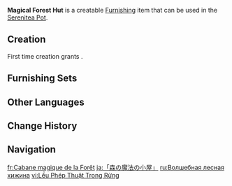 {{Furnishing Infobox
|id             = 370530
|image          = Item Magical Forest Hut.png
|category       = Building
|subcategory    = Free Booth
|quality        = 4
|adeptal_energy = 90
|load           = 715
|reduced_load   = 431
|description    = An origami building that exemplifies the style of the [[Forest of Blessings]]. It has the same appearance as the [[Hut of Blessings]], with its roof resembling a giant paper magic hat, filling those who approach with a sense of anticipation. It is said that the "Simulanka's [[Goddess of Creation]]" once worked here, and gave the Forest of Blessings life. Perhaps the peculiar appearance of this hut is linked to the real identity of the Goddess of Creation...
|mention        = Alice
|blueprint      = [[Battle Pass/Fanciful Fabrication|Fanciful Fabrication]] Battle Pass: Gnostic Chorus
|battlepass     = Fanciful Fabrication
}}
'''Magical Forest Hut''' is a creatable [[Furnishing]] item that can be used in the [[Serenitea Pot]].

==Creation==
First time creation grants {{Item|Trust|24|x=90}}.
{{Recipe
|type = Creation
|time = 16h
|Cypress Wood = 12
|Fabric = 12
|sort = Cypress Wood;Fabric
}}

==Furnishing Sets==
{{Craft Usage}}

==Other Languages==
{{Other Languages
|en       = Magical Forest Hut
|zhs      = 「丛林的魔法小屋」
|zhs_rm   = 
|zht      = 「叢林的魔法小屋」
|zht_rm   = 
|zh_tl    = 
|ja       = 「森の魔法の小屋」
|ja_rm    = "Mori no Mahou no Koya"
|ja_tl    = "Forest Magical Hut"
|ko       = 「우거진 숲의 마법 오두막」
|ko_tl    = 
|es       = Cabaña mágica del bosque
|es_tl    = Magical Forest Cabin
|fr       = Cabane magique de la Forêt
|fr_tl    = Magic Cabin of the Forest
|ru       = Волшебная лесная хижина
|ru_tl    = 
|th       = "กระท่อมวิเศษในป่า"
|th_rm    = 
|th_tl    = 
|vi       = Lều Phép Thuật Trong Rừng
|vi_tl    = 
|de       = „Zauberhütte im Wald“
|de_tl    = "Magic Hut in the Forest"
|id       = Gubuk Hutan Ajaib
|id_tl    = Magical Forest Hut
|pt       = Cabana Mágica da Floresta
|pt_tl    = Magic Forest Hut
|tr       = Sihirli Orman Kulübesi
|tr_tl    = 
|it       = Capanna del bosco magico
|it_tl    = 
}}

==Change History==
{{Change History|4.8}}

==Navigation==
{{Furnishing Navbox|exterior}}

[[fr:Cabane magique de la Forêt]]
[[ja:「森の魔法の小屋」]]
[[ru:Волшебная лесная хижина]]
[[vi:Lều Phép Thuật Trong Rừng]]